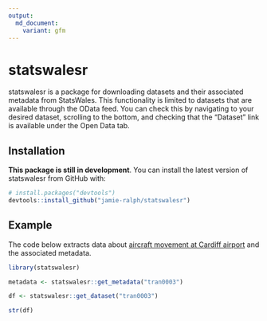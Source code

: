 ```yaml
---
output:
  md_document:
    variant: gfm
---
```


# statswalesr

statswalesr is a package for downloading datasets and their associated metadata
from StatsWales. This functionality is limited to datasets that are available 
through the OData feed. You can check this by navigating to your desired 
dataset, scrolling to the bottom, and checking that the "Dataset" link is 
available under the Open Data tab.

## Installation

**This package is still in development**. You can install the latest version 
of statswalesr from GitHub with:

``` r
# install.packages("devtools")
devtools::install_github("jamie-ralph/statswalesr")
```
## Example

The code below extracts data about [aircraft movement at Cardiff airport](https://statswales.gov.wales/Catalogue/Transport/Air/ aircraftmovementsatcardiffairport-by-movementtype-year) and the associated
metadata.

```r
library(statswalesr)

metadata <- statswalesr::get_metadata("tran0003")

df <- statswalesr::get_dataset("tran0003")
```

```r

str(df)

```

